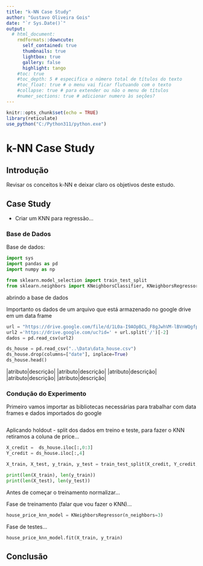 ```yaml
---
title: "k-NN Case Study"
author: "Gustavo Oliveira Gois"
date: "`r Sys.Date()`"
output: 
  # html_document:
    rmdformats::downcute:
      self_contained: true
      thumbnails: true
      lightbox: true
      gallery: false
      highlight: tango
    #toc: true 
    #toc_depth: 5 # especifica o número total de títulos do texto
    #toc_float: true # o menu vai ficar flutuando com o texto 
    #collapse: true # para extender ou não o menu de títulos 
    #numer_sections: true # adicionar numero às seções?
---
```


```r
knitr::opts_chunk$set(echo = TRUE)
library(reticulate)
use_python("C:/Python311/python.exe")
```

# k-NN Case Study {.tabset}

## Introdução

Revisar os conceitos k-NN e deixar claro os objetivos deste estudo.



## Case Study

- Criar um KNN para regressão...

### Base de Dados
Base de dados:

```python
import sys
import pandas as pd
import numpy as np

from sklearn.model_selection import train_test_split
from sklearn.neighbors import KNeighborsClassifier, KNeighborsRegressor
```

abrindo a base de dados



Importanto os dados de um arquivo que está armazenado no google drive em um data frame

```python
url = "https://drive.google.com/file/d/1L0a-I9AOpBCL_F8gJwhVM-lBVnWQgfpF/view?usp=sharing"
url2 ='https://drive.google.com/uc?id=' + url.split('/')[-2]
dados = pd.read_csv(url2)

ds_house = pd.read_csv("..\Data\data_house.csv")
ds_house.drop(columns=["date"], inplace=True)
ds_house.head()
```

|atributo|descrição|
|atributo|descrição|
|atributo|descrição|
|atributo|descrição|
|atributo|descrição|



### Condução do Experimento

Primeiro vamos importar as bibliotecas necessárias para trabalhar com data frames e dados importados do google


```python

```


Aplicando holdout - split dos dados em treino e teste, para fazer o KNN retiramos a coluna de price...


```python
X_credit =  ds_house.iloc[:,0:3]
Y_credit = ds_house.iloc[:,4]

X_train, X_test, y_train, y_test = train_test_split(X_credit, Y_credit, train_size=0.7, test_size=0.3, random_state=0)

print(len(X_train), len(y_train))
print(len(X_test), len(y_test))

```

Antes de começar o treinamento normalizar...

Fase de treinamento (falar que vou fazer o KNN)...

```python
house_price_knn_model = KNeighborsRegressor(n_neighbors=3)
```

Fase de testes...

```python
house_price_knn_model.fit(X_train, y_train)
```



## Conclusão
